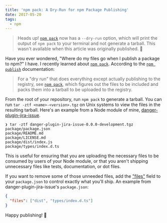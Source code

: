```yaml
---
title: 'npm pack: A Dry-Run for npm Package Publishing'
date: 2017-05-20
tags:
  - npm
---
```


> Heads up! [`npm pack`][npm-pack] now has a `--dry-run` option,
> which will print the output of `npm pack` to your terminal and not generate a
> tarball. This wasn't available when this article was originally published.
> :raised_hands:

Have you ever wondered, "Where do my files go when I publish a package to npm?"
I have. I recently learned about [`npm pack`][npm-pack]. According to the
[`npm publish`][npm-publish] documentation:

> For a "dry run" that does everything except actually publishing to the
> registry, see [`npm pack`][npm-pack], which figures out the files to be
> included and packs them into a tarball to be uploaded to the registry.

From the root of your repository, run `npm pack` to generate a tarball. You can
run `tar -ztf <name>-<version>.tgz` on Unix systems to view the files in the
resulting tarball. Here's an example from a Node module of mine,
[danger-plugin-jira-issue][danger-plugin-jira-issue].

```
❯ tar -ztf danger-plugin-jira-issue-0.0.0-development.tgz
package/package.json
package/README.md
package/LICENSE.md
package/dist/index.js
package/types/index.d.ts
```

This is useful for ensuring that you are uploading the necessary files to be
consumed by users of your Node module, or that you aren't shipping unnecessary
files like tests, documentation, or dot files.

If you want to remove some of those unneeded files, add the ["files"][files]
field to your `package.json` to control exactly what you'll ship. An example
from danger-plugin-jira-issue's `package.json`:

```json
{
  "files": ["dist", "types/index.d.ts"]
}
```

Happy publishing! :rocket:

[danger-plugin-jira-issue]: https://github.com/macklinu/danger-plugin-jira-issue
[files]: https://docs.npmjs.com/files/package.json#files
[npm-pack]: https://docs.npmjs.com/cli/pack
[npm-publish]: https://docs.npmjs.com/cli/publish
